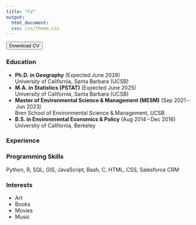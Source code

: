 ```yaml
---
title: "CV"
output:
  html_document:
  css: css/theme.css
---
```

<div class="resume">
  <!-- Download Button -->
  <button onclick="window.open('pdfs/Mathlouthi_Narjes_Resume.pdf', '_blank')">Download CV</button>

  <!-- Education Section -->
  <section class="edu">
    <h3><i class="fa fa-graduation-cap"></i> Education</h3>
    <ul>
      <li>
        <strong>Ph.D. in Geography</strong> (Expected June 2028)<br>
        University of California, Santa Barbara (UCSB)
      </li>
      <li>
        <strong>M.A. in Statistics (PSTAT)</strong> (Expected June 2025)<br>
        University of California, Santa Barbara (UCSB)
      </li>
      <li>
        <strong>Master of Environmental Science & Management (MESM)</strong> (Sep 2021 – Jun 2023)<br>
        Bren School of Environmental Science & Management, UCSB
      </li>
      <li>
        <strong>B.S. in Environmental Economics & Policy</strong> (Aug 2014 – Dec 2016)<br>
        University of California, Berkeley
      </li>
    </ul>
  </section>

  <!-- Experience Section (fill in later) -->
  <section class="experience">
    <h3><i class="fa fa-briefcase"></i> Experience</h3>
    <!-- Add positions with <h4>Role</h4>, <p>Details</p> here -->
  </section>

  <!-- Skills Section -->
  <section class="skills-prog">
    <h3><i class="fas fa-code"></i> Programming Skills</h3>
    <p>Python, R, SQL, GIS, JavaScript, Bash, C, HTML, CSS, Salesforce CRM</p>
  </section>

  <!-- Interests Section -->
  <section class="interests">
    <h3><i class="fas fa-star"></i> Interests</h3>
    <ul class="interests-items">
      <li><i class="fas fa-palette"></i> Art</li>
      <li><i class="fas fa-book"></i> Books</li>
      <li><i class="fas fa-film"></i> Movies</li>
      <li><i class="fas fa-headphones"></i> Music</li>
    </ul>
  </section>
</div>
